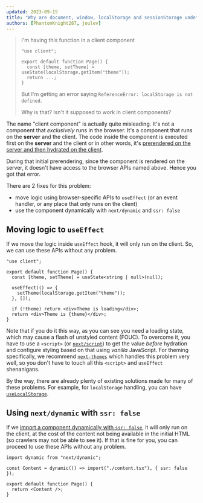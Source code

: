 ```yaml
---
updated: 2023-09-15
title: "Why are document, window, localStorage and sessionStorage undefined in client components?"
authors: [PhantomKnight287, joulev]
---
```


> I'm having this function in a client component
>
> ```tsx
> "use client";
>
> export default function Page() {
>   const [theme, setTheme] = useState(localStorage.getItem("theme"));
>   return ...;
> }
> ```
>
> But I'm getting an error saying `ReferenceError: localStorage is not defined`.
>
> Why is that? Isn't it supposed to work in client components?

The name "client component" is actually quite misleading. It's not a component that _exclusively_ runs in the browser. It's a component that runs on the **server** and the client. The code inside the component is executed first on the **server** and the client or in other words, it's [prerendered on the server and then hydrated on the client](https://nextjs.org/docs/app/building-your-application/rendering/client-components#full-page-load).

During that initial prerendering, since the component is rendered on the server, it doesn't have access to the browser APIs named above. Hence you got that error.

There are 2 fixes for this problem:

- move logic using browser-specific APIs to `useEffect` (or an event handler, or any place that only runs on the client)
- use the component dynamically with `next/dynamic` and `ssr: false`

## Moving logic to `useEffect`

If we move the logic inside `useEffect` hook, it will only run on the client. So, we can use these APIs without any problem.

```tsx
"use client";

export default function Page() {
  const [theme, setTheme] = useState<string | null>(null);

  useEffect(() => {
    setTheme(localStorage.getItem("theme"));
  }, []);

  if (!theme) return <div>Theme is loading</div>;
  return <div>Theme is {theme}</div>;
}
```

Note that if you do it this way, as you can see you need a loading state, which may cause a flash of unstyled content (FOUC). To overcome it, you have to use a `<script>` (or [`next/script`](https://nextjs.org/docs/app/building-your-application/optimizing/scripts)) to get the value _before_ hydration and configure styling based on that using _vanilla_ JavaScript. For theming specifically, we recommend [`next-themes`](https://github.com/pacocoursey/next-themes) which handles this problem very well, so you don't have to touch all this `<script>` and `useEffect` shenanigans.

By the way, there are already plenty of existing solutions made for many of these problems. For example, for `localStorage` handling, you can have [`useLocalStorage`](https://usehooks-ts.com/react-hook/use-local-storage).

## Using `next/dynamic` with `ssr: false`

If we [import a component dynamically with `ssr: false`](https://nextjs.org/docs/app/building-your-application/optimizing/lazy-loading#skipping-ssr), it will only run on the client, at the cost of the content not being available in the initial HTML (so crawlers may not be able to see it). If that is fine for you, you can proceed to use these APIs without any problem.

```tsx
import dynamic from "next/dynamic";

const Content = dynamic(() => import("./content.tsx"), { ssr: false });

export default function Page() {
  return <Content />;
}
```
